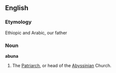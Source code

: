 ==English==

===Etymology===
Ethiopic and Arabic, our father

===Noun===
'''abuna'''

# The [[Patriarch]], or head of the [[Abyssinian]] Church.
